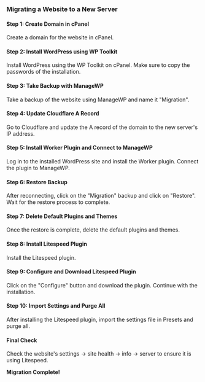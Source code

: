 ### Migrating a Website to a New Server

#### Step 1: Create Domain in cPanel
Create a domain for the website in cPanel.

#### Step 2: Install WordPress using WP Toolkit
Install WordPress using the WP Toolkit on cPanel. Make sure to copy the passwords of the installation.

#### Step 3: Take Backup with ManageWP
Take a backup of the website using ManageWP and name it "Migration".

#### Step 4: Update Cloudflare A Record
Go to Cloudflare and update the A record of the domain to the new server's IP address.

#### Step 5: Install Worker Plugin and Connect to ManageWP
Log in to the installed WordPress site and install the Worker plugin. Connect the plugin to ManageWP.

#### Step 6: Restore Backup
After reconnecting, click on the "Migration" backup and click on "Restore". Wait for the restore process to complete.

#### Step 7: Delete Default Plugins and Themes
Once the restore is complete, delete the default plugins and themes.

#### Step 8: Install Litespeed Plugin
Install the Litespeed plugin.

#### Step 9: Configure and Download Litespeed Plugin
Click on the "Configure" button and download the plugin. Continue with the installation.

#### Step 10: Import Settings and Purge All
After installing the Litespeed plugin, import the settings file in Presets and purge all.

#### Final Check
Check the website's settings -> site health -> info -> server to ensure it is using Litespeed.

**Migration Complete!**
